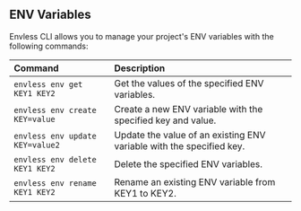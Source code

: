 ## ENV Variables

Envless CLI allows you to manage your project's ENV variables with the following commands:

| Command                         | Description                                                          |
| :------------------------------ | :------------------------------------------------------------------- |
| `envless env get KEY1 KEY2`     | Get the values of the specified ENV variables.                       |
| `envless env create KEY=value`  | Create a new ENV variable with the specified key and value.          |
| `envless env update KEY=value2` | Update the value of an existing ENV variable with the specified key. |
| `envless env delete KEY1 KEY2`  | Delete the specified ENV variables.                                  |
| `envless env rename KEY1 KEY2`  | Rename an existing ENV variable from KEY1 to KEY2.                   |

